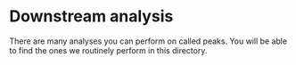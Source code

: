 # Downstream analysis
There are many analyses you can perform on called peaks. You will be able to find the ones we routinely perform in this directory. 
